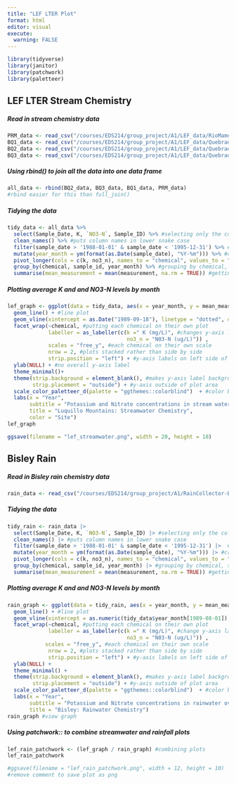 ```yaml
---
title: "LEF LTER Plot"
format: html
editor: visual
execute: 
  warning: FALSE
---
```


```r
library(tidyverse)
library(janitor)
library(patchwork)
library(paletteer)
```

## LEF LTER Stream Chemistry

##### Read in stream chemistry data

```r
PRM_data <- read_csv("/courses/EDS214/group_project/A1/LEF_data/RioMameyesPuenteRoto.csv") 
BQ1_data <- read_csv("/courses/EDS214/group_project/A1/LEF_data/QuebradaCuenca1-Bisley.csv") 
BQ2_data <- read_csv("/courses/EDS214/group_project/A1/LEF_data/QuebradaCuenca2-Bisley.csv") 
BQ3_data <- read_csv("/courses/EDS214/group_project/A1/LEF_data/QuebradaCuenca3-Bisley.csv")
```

##### Using rbind() to join all the data into one data frame

```r
all_data <- rbind(BQ2_data, BQ3_data, BQ1_data, PRM_data) 
#rbind easier for this than full_join()
```

##### Tidying the data

```r
tidy_data <- all_data %>%
  select(Sample_Date, K, `NO3-N`, Sample_ID) %>% #selecting only the columns (variables) we need
  clean_names() %>% #puts column names in lower snake case
  filter(sample_date > '1988-01-01' & sample_date < '1995-12-31') %>% #filtering dates to only include data in the original plots time period
  mutate(year_month = ym(format(as.Date(sample_date), "%Y-%m"))) %>% #creating a year_month variable that does not include day
  pivot_longer(cols = c(k, no3_n), names_to = "chemical", values_to = "measurement") %>% #pivot to have k and no3_n in one column "chemical" and the values in "measurement"
  group_by(chemical, sample_id, year_month) %>% #grouping by chemical, site, and the year_month
  summarise(mean_measurement = mean(measurement, na.rm = TRUE)) #getting the avg of each chemical by month
```

##### Plotting average K and and NO3-N levels by month

```r
lef_graph <- ggplot(data = tidy_data, aes(x = year_month, y = mean_measurement, color = sample_id)) +
  geom_line() + #line plot
  geom_vline(xintercept = as.Date("1989-09-18"), linetype = "dotted", color = "black") + #vert. line indicating when there was a hurricane
  facet_wrap(~chemical, #putting each chemical on their own plot
             labeller = as_labeller(c(k =" K (mg/L)", #changes y-axis labels
                                      no3_n = "N03-N (ug/L)")) ,
             scales = "free_y", #each chemical on their own scale
             nrow = 2, #plots stacked rather than side by side
             strip.position = "left") + #y-axis labels on left side of plot
  ylab(NULL) + #no overall y-axis label
  theme_minimal()+
  theme(strip.background = element_blank(), #makes y-axis label background blank
        strip.placement = "outside") + #y-axis outside of plot area
  scale_color_paletteer_d(palette = "ggthemes::colorblind")  + #color blind friendly theme
  labs(x = "Year", 
       subtitle = "Potassium and Nitrate concentrations in stream water over time", 
       title = "Luquillo Mountains: Streamwater Chemistry",
       color = "Site") 
lef_graph

ggsave(filename = "lef_streamwater.png", width = 20, height = 10)
```

## Bisley Rain

##### Read in Bisley rain chemistry data

```r
rain_data <- read_csv("/courses/EDS214/group_project/A1/RainCollector-Bisley2.csv") 
```

##### Tidying the data

```r
tidy_rain <- rain_data |>
  select(Sample_Date, K, `NO3-N`, Sample_ID) |> #selecting only the columns (variables) we need
  clean_names() |> #puts column names in lower snake case
  filter(sample_date > '1988-01-01' & sample_date < '1995-12-31') |>  #filtering dates to only include data in the original plots time period
  mutate(year_month = ym(format(as.Date(sample_date), "%Y-%m"))) |> #creating a year_month variable that does not include day
  pivot_longer(cols = c(k, no3_n), names_to = "chemical", values_to = "measurement") |>  #pivot to have k and no3_n in one column "chemical" and the values in "measurement"
  group_by(chemical, sample_id, year_month) |> #grouping by chemical, site, and the year_month
  summarise(mean_measurement = mean(measurement, na.rm = TRUE)) #getting the avg of each chemical by month
```

##### Plotting average K and and NO3-N levels by month

```r
rain_graph <- ggplot(data = tidy_rain, aes(x = year_month, y = mean_measurement)) +
  geom_line() + #line plot
  geom_vline(xintercept = as.numeric(tidy_data$year_month[1989-08-01]), linetype = "dotted", color = "black") + #vert. line indicating when there was a hurricane
  facet_wrap(~chemical, #putting each chemical on their own plot
             labeller = as_labeller(c(k =" K (mg/L)", #change y-axis labels
                                      no3_n = "N03-N (ug/L)")) ,
            scales = "free_y", #each chemical on their own scale
             nrow = 2, #plots stacked rather than side by side
             strip.position = "left") + #y-axis labels on left side of plot
  ylab(NULL) +
  theme_minimal() +
  theme(strip.background = element_blank(), #makes y-axis label background blank
        strip.placement = "outside") + #y-axis outside of plot area
  scale_color_paletteer_d(palette = "ggthemes::colorblind")  + #color blind friendly theme
  labs(x = "Year", 
       subtitle = "Potassium and Nitrate concentrations in rainwater over time", 
       title = "Bisley: Rainwater Chemistry")
rain_graph #view graph

```

##### Using patchwork:: to combine streamwater and rainfall plots

```r
lef_rain_patchwork <- (lef_graph / rain_graph) #combining plots
lef_rain_patchwork

#ggsave(filename = "lef_rain_patchwork.png", width = 12, height = 10) 
#remove comment to save plot as png
```
